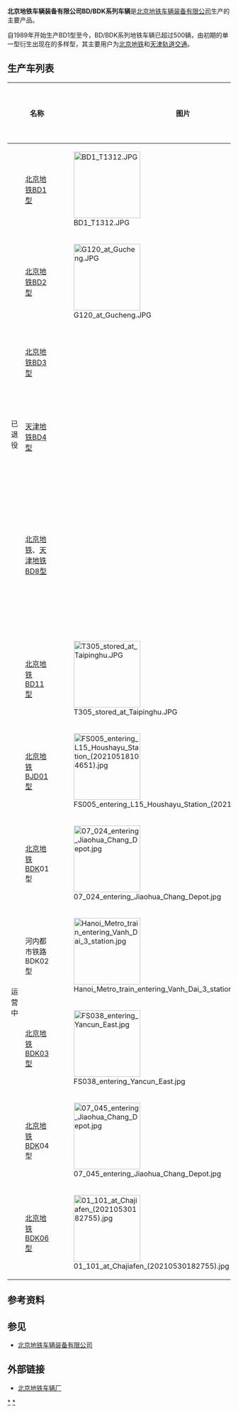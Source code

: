 {{unreferenced|time=2014-12-11T09:31:52+00:00}}
{{NoteTA|G1=Railway}}
{{动态列表}}
'''北京地铁车辆装备有限公司BD/BDK系列车辆'''是[[北京地铁车辆装备有限公司|北京地铁车辆装备有限公司]]生产的主要产品。

自1989年开始生产BD1型至今，BD/BDK系列地铁车辆已超过500辆，由初期的单一型衍生出现在的多样型，其主要用户为[[北京地铁|北京地铁]]和[[天津轨道交通|天津轨道交通]]。

== 生产车列表 ==
{|  class="wikitable" 
!
!'''名称'''
!'''图片'''
!'''制造年份'''
!'''制造数量'''
!'''服役线路'''
!'''供电方式'''
!'''配属车辆段'''
|-
! rowspan="6" |已退役
|[[北京地铁|北京地铁]][[北京地铁BD1型电动车组|BD1型]]
|[[File:BD1_T1312.JPG|150px]]
|1989 ~ 1992
|20
|[[北京地铁|北京地铁]][[北京地铁1号线|1号线]]、[[北京地铁2号线|2号线]]
|直流750[[伏特|V]][[第三轨供电|上触式第三轨供电]]
|[[古城车辆段|古城车辆段]]<br/>[[太平湖车辆段|太平湖车辆段]]
|-
|[[北京地铁|北京地铁]][[北京地铁BD2型电动车组|BD2型]]
|[[File:G120_at_Gucheng.JPG|150px]]
|1994
|72
|[[北京地铁1号线|北京地铁1号线]]
|直流750[[伏特|V]][[第三轨供电|上触式第三轨供电]]
|[[古城车辆段|古城车辆段]]
|-
|[[北京地铁|北京地铁]][[北京地铁BD3型电动车组|BD3型]]
|
| rowspan="2" |1996
|2
|[[北京地铁1号线|北京地铁1号线]]
|直流750[[伏特|V]][[第三轨供电|上触式第三轨供电]]
|[[古城车辆段|古城车辆段]]
|-
|[[天津地铁|天津地铁]][[天津地铁BD4型电动车组|BD4型]]
|
|6
|[[天津地铁既有线|天津地铁既有线]]
|直流750[[伏特|V]][[第三轨供电|上触式第三轨供电]]
|[[海光寺车辆段|海光寺车辆段]]（已拆除）
|-
|[[北京地铁|北京地铁]]、[[天津地铁|天津地铁]][[BD8型电动车组|BD8型]]
|
| rowspan="2" |2000
|3
|[[天津地铁既有线|天津地铁既有线]]<br/>[[北京地铁13号线|北京地铁13号线]]
|直流1500[[伏特|V]][[接触网供电|接触网供电]]
|[[天津地铁|天津地铁]][[海光寺车辆段|海光寺车辆段]]（已拆除）<br/>[[北京地铁|北京地铁]][[回龙观车辆段|回龙观车辆段]]
|-
|[[北京地铁|北京地铁]][[北京地铁GTO型电动车组|BD11型]]
|[[File:T305_stored_at_Taipinghu.JPG|150px]]
|12
|[[北京地铁2号线|北京地铁2号线]]
|直流750[[伏特|V]][[第三轨供电|上触式第三轨供电]]
|[[太平湖车辆段|太平湖车辆段]]
|-
! rowspan="6" |运营中
|[[北京地铁|北京地铁]][[北京地铁BJD01型电动车组|BJD01型]]
|[[File:FS005_entering_L15_Houshayu_Station_(20210518104651).jpg|150px]]
|2009 ~ 2010
|126
|[[北京地铁房山线|北京地铁房山线]]
|直流750[[伏特|V]][[第三轨供电|上触式第三轨供电]]
|阎村车辆段
|-
|[[北京地铁|北京地铁]]BDK01型
|[[File:07_024_entering_Jiaohua_Chang_Depot.jpg|150px]]
|2012 ~ 2013
|280
|[[北京地铁7号线|北京地铁7号线]]
|直流1500[[伏特|V]][[第三轨供电|下触式第三轨供电]]
|[[焦化厂车辆段|焦化厂车辆段]]<br/>[[张家湾车辆段|张家湾车辆段]]
|-
|河内都市铁路BDK02型
|[[File:Hanoi_Metro_train_entering_Vanh_Dai_3_station.jpg|150px]]
|2015 ~ 2018
|52
|[[河內都市鐵路2A號線|河内都市铁路2A号线]]
|直流750[[伏特|V]][[第三轨供电|上触式第三轨供电]]
|富良车辆段
|-
|[[北京地铁|北京地铁]][[北京地铁BJD01型电动车组|BDK03型]]
|[[File:FS038_entering_Yancun_East.jpg|150px]]
|2017 ~ 2020
|138
|[[北京地铁房山线|北京地铁房山线]]
|直流750[[伏特|V]][[第三轨供电|上触式第三轨供电]]
|阎村车辆段
|-
|[[北京地铁|北京地铁]]BDK04型
|[[File:07_045_entering_Jiaohua_Chang_Depot.jpg|150px]]
|2018 ~ 2020
|264
|[[北京地铁7号线|北京地铁7号线]]
|直流1500[[伏特|V]][[第三轨供电|下触式第三轨供电]]
|[[焦化厂车辆段|焦化厂车辆段]]<br />[[张家湾车辆段|张家湾车辆段]]
|-
|[[北京地铁|北京地铁]][[北京地铁BDK06型电动车组|BDK06型]]
|[[File:01_101_at_Chajiafen_(20210530182755).jpg|150px]]
|2019 ~ 2021
|72
|[[北京地铁八通线|北京地铁八通线]]
|直流750[[伏特|V]][[第三轨供电|上触式第三轨供电]]
|[[土桥车辆段|土桥车辆段]]
|}

==参考资料==
{{reflist}}

== 参见 ==
*[[北京地铁车辆装备有限公司|北京地铁车辆装备有限公司]]

==外部链接==
*[https://web.archive.org/web/20081212210421/http://www.brsp.cn/Company/Index.asp 北京地铁车辆厂]

[[Category:北京地铁BD系列电动车组|*]]
[[Category:天津地铁车辆|*]]